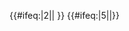 {{#ifeq:{{{exclude}}}|2||{{NYCS time 2|2|icon=alltimes|text=全日|time={{{time|}}}}} {{NYCS br|time={{{time|}}}}}}} {{#ifeq:{{{exclude}}}|5||{{NYCS time 2|5|icon=rushpeak|text=繁忙時段，通勤方向|time={{{time|}}}}}}}<noinclude>
[[Category:紐約地鐵模板|{{PAGENAME}}]]
</noinclude>